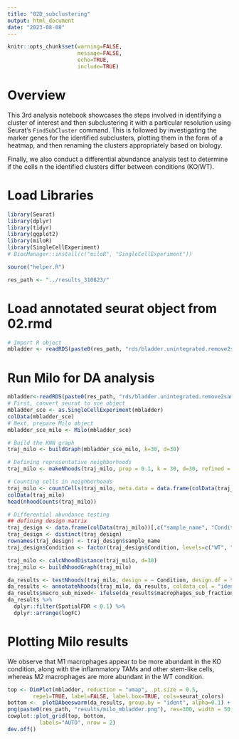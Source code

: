 ```yaml
---
title: "02D_subclustering"
output: html_document
date: "2023-08-08"
---
```

```r
knitr::opts_chunk$set(warning=FALSE, 
                      message=FALSE,
                      echo=TRUE,
                      include=TRUE)
```

# Overview

This 3rd analysis notebook showcases the steps involved in identifying a cluster
of interest and then subclustering it with a particular resolution using Seurat's
`FindSubCluster` command. This is followed by investigating the marker genes
for the identified subclusters, plotting them in the form of a heatmap,
and then renaming the clusters appropriately based on biology. 

Finally, we also conduct a differential abundance analysis test to determine
if the cells n the identified clusters differ between conditions (KO/WT).

# Load Libraries
```r
library(Seurat)
library(dplyr)
library(tidyr)
library(ggplot2)
library(miloR)
library(SingleCellExperiment)
# BiocManager::install(c("miloR", "SingleCellExperiment"))

source("helper.R")

res_path <- "../results_310823/"
```

# Load annotated seurat object from 02.rmd
```r
# Import R object 
mbladder <- readRDS(paste0(res_path, "rds/bladder.unintegrated.remove2samples.annotated.rds"))
```

# Run Milo for DA analysis

```r
mbladder<-readRDS(paste0(res_path, "rds/bladder.unintegrated.remove2samples.annotated.macroSubclusters.rds"))
# First, convert seurat to sce object
mbladder_sce <- as.SingleCellExperiment(mbladder)
colData(mbladder_sce)
# Next, prepare Milo object
mbladder_sce_milo <- Milo(mbladder_sce)

# Build the KNN graph
traj_milo <- buildGraph(mbladder_sce_milo, k=30, d=30)

# Defining representative neighborhoods
traj_milo <- makeNhoods(traj_milo, prop = 0.1, k = 30, d=30, refined = TRUE)

# Counting cells in neighborhoods
traj_milo <- countCells(traj_milo, meta.data = data.frame(colData(traj_milo)), sample="sample_name")
colData(traj_milo)
head(nhoodCounts(traj_milo))

# Differential abundance testing
## defining design matrix
traj_design <- data.frame(colData(traj_milo))[,c("sample_name", "Condition")]
traj_design <- distinct(traj_design)
rownames(traj_design) <- traj_design$sample_name
traj_design$Condition <- factor(traj_design$Condition, levels=c("WT", "KO"))

traj_milo <- calcNhoodDistance(traj_milo, d=30)
traj_milo <- buildNhoodGraph(traj_milo)

da_results <- testNhoods(traj_milo, design = ~ Condition, design.df = traj_design)
da_results <- annotateNhoods(traj_milo, da_results, coldata_col = "ident")
da_results$macro_sub_mixed<- ifelse(da_results$macrophages_sub_fraction < 0.7, "Mixed", da_results$ident)
da_results %>%
  dplyr::filter(SpatialFDR < 0.1) %>%
  dplyr::arrange(logFC)
```

# Plotting Milo results

We observe that M1 macrophages appear to be more abundant in the KO condition, along 
with the inflammatory TAMs and other stem-like cells, whereas M2 macrophages 
are more abundant in the WT condition.

```r
top <- DimPlot(mbladder, reduction = "umap",  pt.size = 0.5,
        repel=TRUE, label=FALSE, label.box=TRUE, cols=seurat_colors)
bottom <-  plotDAbeeswarm(da_results, group.by = "ident", alpha=0.1) + scater::plotUMAP(traj_milo, colour_by="Condition")  + plotNhoodGraphDA(traj_milo, da_results, alpha=0.05)
png(paste0(res_path, "results/milo_mbladder.png"), res=300, width = 50, height= 40 , units="cm")
cowplot::plot_grid(top, bottom,
          labels="AUTO", nrow = 2)
dev.off()
```
